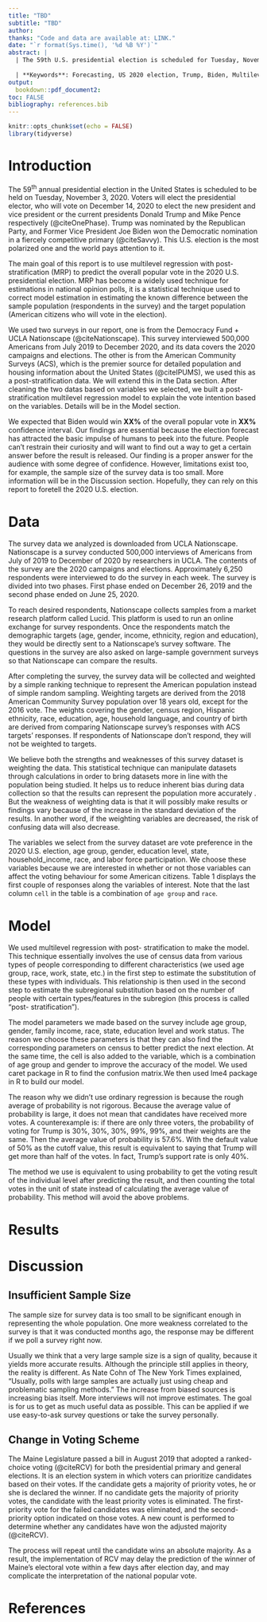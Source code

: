 ```yaml
---
title: "TBD"
subtitle: "TBD"
author:  
thanks: "Code and data are available at: LINK."
date: "`r format(Sys.time(), '%d %B %Y')`"
abstract: |
  | The 59th U.S. presidential election is scheduled for Tuesday, November 3^rd^, 2020, and the whole world pays close attention to this election. In this report we used multilevel regression with post-stratification to predict the overall popular vote in the 2020 election. We expect Biden to win X percent of the national popular vote, with a margin of error of Y. The findings are essential because it gives our audiences a glimpse into the future and tells them a result with a certain degree of confidence. 
  
  | **Keywords**: Forecasting, US 2020 election, Trump, Biden, Multilevel Regression with Post-Stratification.
output:
  bookdown::pdf_document2:
toc: FALSE
bibliography: references.bib
---
```


```r
knitr::opts_chunk$set(echo = FALSE)
library(tidyverse)
```

# Introduction

The 59^th^ annual presidential election in the United States is scheduled to be held on Tuesday, November 3, 2020. Voters will elect the presidential elector, who will vote on December 14, 2020 to elect the new president and vice president or the current presidents Donald Trump and Mike Pence respectively (@citeOnePhase). Trump was nominated by the Republican Party, and Former Vice President Joe Biden won the Democratic nomination in a fiercely competitive primary (@citeSavvy). This U.S. election is the most polarized one and the world pays attention to it.

The main goal of this report is to use multilevel regression with post-stratification (MRP) to predict the overall popular vote in the 2020 U.S. presidential election. MRP has become a widely used technique for estimations in national opinion polls, it is a statistical technique used to correct model estimation in estimating the known difference between the sample population (respondents in the survey) and the target population (American citizens who will vote in the election).

We used two surveys in our report, one is from the Democracy Fund + UCLA Nationscape (@citeNationscape). This survey interviewed 500,000 Americans from July 2019 to December 2020, and its data covers the 2020 campaigns and elections. The other is from the American Community Surveys (ACS), which is the premier source for detailed population and housing information about the United States (@citeIPUMS), we used this as a post-stratification data. We will extend this in the Data section. After cleaning the two datas based on variables we selected, we built a post- stratification multilevel regression model to explain the vote intention based on the variables. Details will be in the Model section. 

We expected that Biden would win **XX%** of the overall popular vote in **XX%** confidence interval. Our findings are essential because the election forecast has attracted the basic impulse of humans to peek into the future. People can't restrain their curiosity and will want to find out a way to get a certain answer before the result is released. Our finding is a proper answer for the audience with some degree of confidence. However, limitations exist too, for example, the sample size of the survey data is too small. More information will be in the Discussion section. Hopefully, they can rely on this report to foretell the 2020 U.S. election. 


# Data

The survey data we analyzed is downloaded from UCLA Nationscape. Nationscape is a survey conducted 500,000 interviews of Americans from July of 2019 to December of 2020 by researchers in UCLA. The contents of the survey are the 2020 campaigns and elections. Approximately 6,250 respondents were interviewed to do the survey in each week. The survey is divided into two phases. First phase ended on December 26, 2019 and the second phase ended on June 25, 2020.

To reach desired respondents, Nationscape collects samples from a market research platform called Lucid. This platform is used to run an online exchange for survey respondents. Once the respondents match the demographic targets (age, gender, income, ethnicity, region and education), they would be directly sent to a Nationscape’s survey software. The questions in the survey are also asked on large-sample government surveys so that Nationscape can compare the results.

After completing the survey, the survey data will be collected and weighted by a simple ranking technique to represent the American population instead of simple random sampling. Weighting targets are derived from the 2018 American Community Survey population over 18 years old, except for the 2016 vote. The weights covering the gender, census region, Hispanic ethnicity, race, education, age, household language, and country of birth are derived from comparing Nationscape survey’s responses with ACS targets’ responses. If respondents of Nationscape don’t respond, they will not be weighted to targets. 

We believe both the strengths and weaknesses of this survey dataset is weighting the data. This statistical technique can manipulate datasets through calculations in order to bring datasets more in line with the population being studied. It helps us to reduce inherent bias during data collection so that the results can represent the population more accurately . But the weakness of weighting data is that it will possibly make results or findings vary because of the increase in the standard deviation of the results. In another word, if the weighting variables are decreased, the risk of confusing data will also decrease. 

The variables we select from the survey dataset are vote preference in the 2020 U.S. election, age group, gender, education level, state, household_income, race, and labor force participation. We choose these variables because we are interested in whether or not those variables can affect the voting behaviour for some American citizens. Table 1 displays the first couple of responses along the variables of interest. Note that the last column `cell` in the table is a combination of `age group` and `race`. 


# Model

We used multilevel regression with post- stratification to make the model. This technique essentially involves the use of census data from various types of people corresponding to different characteristics (we used age group, race, work, state, etc.) in the first step to estimate the substitution of these types with individuals. This relationship is then used in the second step to estimate the subregional substitution based on the number of people with certain types/features in the subregion (this process is called "post- stratification").

The model parameters we made based on the survey include age group, gender, family income, race, state, education level and work status. The reason we choose these parameters is that they can also find the corresponding parameters on census to better predict the next election. At the same time, the cell is also added to the variable, which is a combination of age group and gender to improve the accuracy of the model. We used caret package in R to find the confusion matrix.We then used lme4 package in R to build our model.

The reason why we didn't use ordinary regression is because the rough average of probability is not rigorous. Because the average value of probability is large, it does not mean that candidates have received more votes. A counterexample is: if there are only three voters, the probability of voting for Trump is 30%, 30%, 30%, 99%, 99%, and their weights are the same. Then the average value of probability is 57.6%. With the default value of 50% as the cutoff value, this result is equivalent to saying that Trump will get more than half of the votes. In fact, Trump's support rate is only 40%.

The method we use is equivalent to using probability to get the voting result of the individual level after predicting the result, and then counting the total votes in the unit of state instead of calculating the average value of probability. This method will avoid the above problems.


<!-- \begin{equation}\label{logit} -->
<!-- \text{logit}^{-1}\left( \mathbb{P}(Y_i = \text{Trump}) \right) = \alpha_j + \beta_{\text{gender}} \times \text{gender} + \beta_{\text{age}} \times \text{age} + \epsilon_i, -->
<!-- \end{equation} -->



# Results




# Discussion

## Insufficient Sample Size

The sample size for survey data is too small to be significant enough in representing the whole population. One more weakness correlated to the survey is that it was conducted months ago, the response may be different if we poll a survey right now. 

Usually we think that a very large sample size is a sign of quality, because it yields more accurate results. Although the principle still applies in theory, the reality is different. As Nate Cohn of The New York Times explained, “Usually, polls with large samples are actually just using cheap and problematic sampling methods.” The increase from biased sources is increasing bias itself. More interviews will not improve estimates. The goal is for us to get as much useful data as possible. This can be applied if we use easy-to-ask survey questions or take the survey personally. 

## Change in Voting Scheme 

The Maine Legislature passed a bill in August 2019 that adopted a ranked-choice voting (@citeRCV) for both the presidential primary and general elections. It is an election system in which voters can prioritize candidates based on their votes. If the candidate gets a majority of priority votes, he or she is declared the winner. If no candidate gets the majority of priority votes, the candidate with the least priority votes is eliminated. The first-priority vote for the failed candidates was eliminated, and the second-priority option indicated on those votes. A new count is performed to determine whether any candidates have won the adjusted majority (@citeRCV). 

The process will repeat until the candidate wins an absolute majority. As a result, the implementation of RCV may delay the prediction of the winner of Maine's electoral vote within a few days after election day, and may complicate the interpretation of the national popular vote.

\newpage

# References


